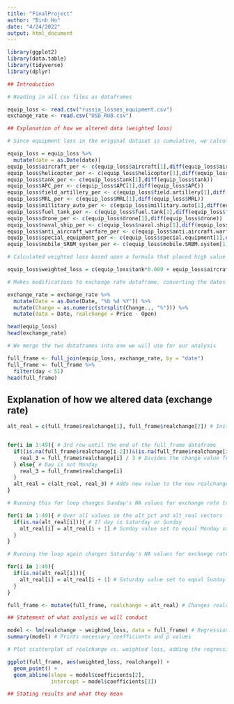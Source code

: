 ---
title: "FinalProject"
author: "Binh Ho"
date: "4/24/2022"
output: html_document
---

```{r}
library(ggplot2)
library(data.table)
library(tidyverse)
library(dplyr)

## Introduction

# Reading in all csv files as dataframes

equip_loss <- read.csv("russia_losses_equipment.csv")
exchange_rate <- read.csv("USD_RUB.csv")

## Explanation of how we altered data (weighted loss)

# Since equipment loss in the original dataset is cumulative, we calculated each value as a difference between it and the previous value, such that we could have equipment loss by day (not cumulative).

equip_loss = equip_loss %>%
  mutate(date = as.Date(date))
equip_loss$aircraft_per <- c(equip_loss$aircraft[1],diff(equip_loss$aircraft))
equip_loss$helicopter_per <- c(equip_loss$helicopter[1],diff(equip_loss$helicopter))
equip_loss$tank_per <- c(equip_loss$tank[1],diff(equip_loss$tank))
equip_loss$APC_per <- c(equip_loss$APC[1],diff(equip_loss$APC))
equip_loss$field_artillery_per <- c(equip_loss$field.artillery[1],diff(equip_loss$field.artillery))
equip_loss$MRL_per <- c(equip_loss$MRL[1],diff(equip_loss$MRL))
equip_loss$millitary_auto_per <- c(equip_loss$millitary.auto[1],diff(equip_loss$millitary.auto))
equip_loss$fuel_tank_per <- c(equip_loss$fuel.tank[1],diff(equip_loss$fuel.tank))
equip_loss$drone_per <- c(equip_loss$drone[1],diff(equip_loss$drone))
equip_loss$naval_ship_per <- c(equip_loss$naval.ship[1],diff(equip_loss$naval.ship))
equip_loss$anti_aircraft_warfare_per <- c(equip_loss$anti.aircraft.warfare[1],diff(equip_loss$anti.aircraft.warfare))
equip_loss$special_equipment_per <- c(equip_loss$special.equipment[1],diff(equip_loss$special.equipment))
equip_loss$mobile_SRBM_system_per <- c(equip_loss$mobile.SRBM.system[1],diff(equip_loss$mobile.SRBM.system))

# Calculated weighted loss based upon a formula that placed high value on losing expensive equipment

equip_loss$weighted_loss = c(equip_loss$tank*0.009 + equip_loss$aircraft*0.0716 + equip_loss$field_artillery_per*0.25 + equip_loss$helicopter*0.03444+equip_loss$naval_ship_per*0.6346)

# Makes modifications to exchange rate dataframe, converting the dates to a Date format, converting the change percentages to numbers rather than strings, and calculating real difference in exchange rate from day to day

exchange_rate = exchange_rate %>%
  mutate(Date = as.Date(Date, "%b %d %Y")) %>%
  mutate(Change = as.numeric(strsplit(Change.., "%"))) %>%
  mutate(date = Date, realchange = Price - Open)

head(equip_loss)
head(exchange_rate)

# We merge the two dataframes into one we will use for our analysis

full_frame <- full_join(equip_loss, exchange_rate, by = "date")
full_frame <- full_frame %>%
  filter(day < 51)
head(full_frame)
```
## Explanation of how we altered data (exchange rate)

```{r}

alt_real = c(full_frame$realchange[1], full_frame$realchange[2]) # Initializes a new vector that eventually will replace the realchange column. Since the resulting for loop involves examining the two prior values, which will not work for the first two values of the realchange column, these values are added in as the first two values of the vector.


for(i in 3:49){ # 3rd row until the end of the full_frame dataframe
  if((is.na(full_frame$realchange[i-2]))&(is.na(full_frame$realchange[i-1]))){ # Checks if the two previous days both have NA for realchange, i.e. the two previous days are weekends
    real_3 = full_frame$realchange[i] / 3 # Divides the change value for Monday by 3 to obtain an average of the change over Saturday, Sunday, and Monday
  } else{ # Day is not Monday
    real_3 = full_frame$realchange[i]
  }
  alt_real = c(alt_real, real_3) # Adds new value to the new realchange vector
}

# Running this for loop changes Sunday's NA values for exchange rate to the average calculated above

for(i in 1:49){ # Over all values in the alt_pct and alt_real vectors
  if(is.na(alt_real[i])){ # If day is Saturday or Sunday
    alt_real[i] = alt_real[i + 1] # Sunday value set to equal Monday value
  }
}

# Running the loop again changes Saturday's NA values for exchange rate to the average

for(i in 1:49){
  if(is.na(alt_real[i])){
    alt_real[i] = alt_real[i + 1] # Saturday value set to equal Sunday value
  }
}

full_frame <- mutate(full_frame, realchange = alt_real) # Changes realchange column to be alt_real vector, such that NA values on Saturday and Sunday are replaced with the average change value calculated based on Monday's value.

## Statement of what analysis we will conduct

model <- lm(realchange ~ weighted_loss, data = full_frame) # Regression with real_change as the Y and weighted_loss as the X
summary(model) # Prints necessary coefficients and p values

# Plot scatterplot of realchange vs. weighted loss, adding the regression line with coefficients generated by the model

ggplot(full_frame, aes(weighted_loss, realchange)) + 
  geom_point() +
  geom_abline(slope = model$coefficients[2],
              intercept = model$coefficients[1])

## Stating results and what they mean

```